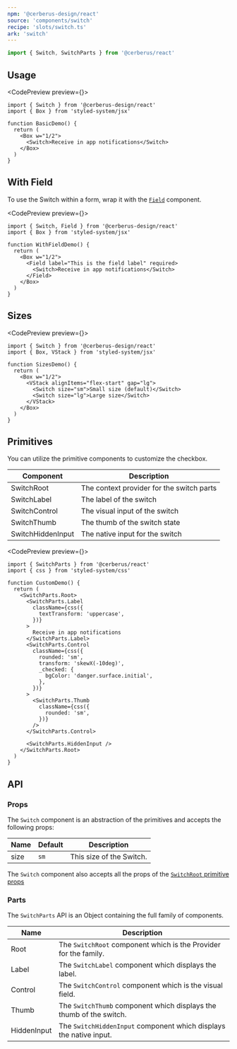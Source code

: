 ```yaml
---
npm: '@cerberus-design/react'
source: 'components/switch'
recipe: 'slots/switch.ts'
ark: 'switch'
---
```



```ts
import { Switch, SwitchParts } from '@cerberus/react'
```

## Usage

<CodePreview preview={<BasicDemo />}>
```tsx title="valid-radio.tsx"
import { Switch } from '@cerberus-design/react'
import { Box } from 'styled-system/jsx'

function BasicDemo() {
  return (
    <Box w="1/2">
      <Switch>Receive in app notifications</Switch>
    </Box>
  )
}
```
</CodePreview>

## With Field

To use the Switch within a form, wrap it with the [`Field`](./field) component.

<CodePreview preview={<WithFieldDemo />}>
```tsx title="valid-radio.tsx"
import { Switch, Field } from '@cerberus-design/react'
import { Box } from 'styled-system/jsx'

function WithFieldDemo() {
  return (
    <Box w="1/2">
      <Field label="This is the field label" required>
        <Switch>Receive in app notifications</Switch>
      </Field>
    </Box>
  )
}
```
</CodePreview>

## Sizes

<CodePreview preview={<SizesDemo />}>
```tsx title="valid-radio.tsx"
import { Switch } from '@cerberus-design/react'
import { Box, VStack } from 'styled-system/jsx'

function SizesDemo() {
  return (
    <Box w="1/2">
      <VStack alignItems="flex-start" gap="lg">
        <Switch size="sm">Small size (default)</Switch>
        <Switch size="lg">Large size</Switch>
      </VStack>
    </Box>
  )
}
```
</CodePreview>

## Primitives

You can utilize the primitive components to customize the checkbox.

| Component | Description |
| --------- | ----------- |
| SwitchRoot    | The context provider for the switch parts |
| SwitchLabel   | The label of the switch |
| SwitchControl   | The visual input of the switch |
| SwitchThumb   | The thumb of the switch state |
| SwitchHiddenInput  | The native input for the switch |

<CodePreview preview={<CustomDemo />}>
```tsx title="custom checkbox"
import { SwitchParts } from '@cerberus/react'
import { css } from 'styled-system/css'

function CustomDemo() {
  return (
    <SwitchParts.Root>
      <SwitchParts.Label
        className={css({
          textTransform: 'uppercase',
        })}
      >
        Receive in app notifications
      </SwitchParts.Label>
      <SwitchParts.Control
        className={css({
          rounded: 'sm',
          transform: 'skewX(-10deg)',
          _checked: {
            bgColor: 'danger.surface.initial',
          },
        })}
      >
        <SwitchParts.Thumb
          className={css({
            rounded: 'sm',
          })}
        />
      </SwitchParts.Control>

      <SwitchParts.HiddenInput />
    </SwitchParts.Root>
  )
}
```
</CodePreview>

## API

### Props

The `Switch` component is an abstraction of the primitives and accepts the following props:

| Name     | Default | Description                                            |
| -------- | ------- | ------------------------------------------------------ |
| size     |  `sm`   | This size of the Switch.                             |


The `Switch` component also accepts all the props of the [`SwitchRoot` primitive props](https://ark-ui.com/react/docs/components/switch#api-reference)

### Parts

The `SwitchParts` API is an Object containing the full family of components.

<NoteAdmonition description="It is best to only use the SwitchParts if you are building a custom solution. Importing Object based components will ship every property it includes into your bundle, regardless if you use it or not." />

| Name     | Description                            |
| -------- | -------------------------------------- |
| Root     | The `SwitchRoot` component which is the Provider for the family. |
| Label     | The `SwitchLabel` component which displays the label. |
| Control     | The `SwitchControl` component which is the visual field. |
| Thumb  | The `SwitchThumb` component which displays the thumb of the switch. |
| HiddenInput  | The `SwitchHiddenInput` component which displays the native input. |
